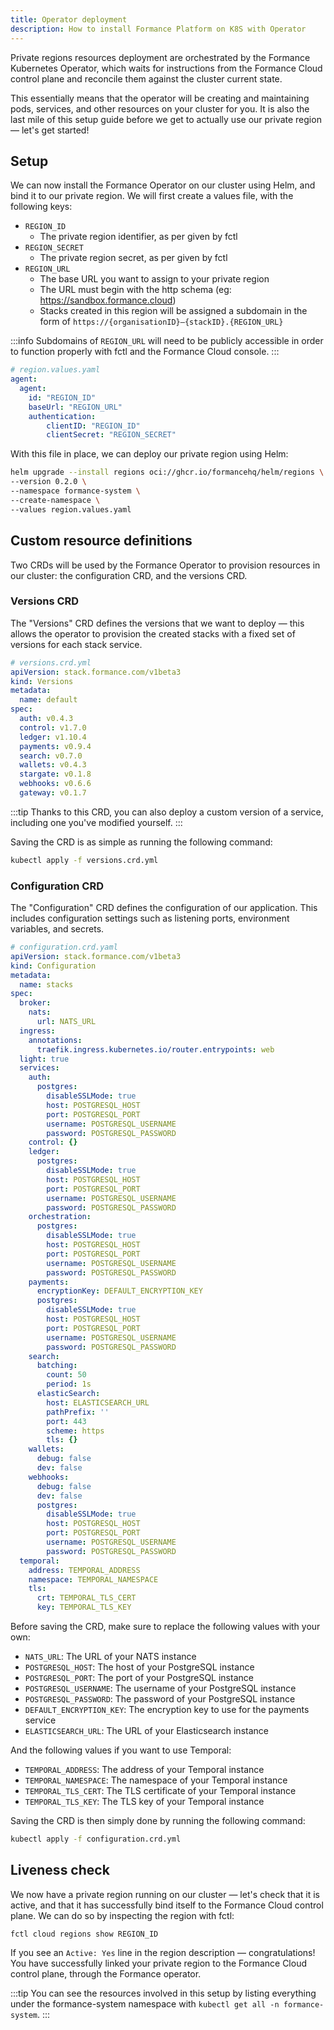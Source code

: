 ```yaml
---
title: Operator deployment
description: How to install Formance Platform on K8S with Operator
---
```


Private regions resources deployment are orchestrated by the Formance Kubernetes Operator, which waits for instructions from the Formance Cloud control plane and reconcile them against the cluster current state.

This essentially means that the operator will be creating and maintaining pods, services, and other resources on your cluster for you. It is also the last mile of this setup guide before we get to actually use our private region — let's get started!

## Setup

We can now install the Formance Operator on our cluster using Helm, and bind it to our private region. We will first create a values file, with the following keys:

<!-- agent, operator  -->

* `REGION_ID`
  * The private region identifier, as per given by fctl
* `REGION_SECRET`
  * The private region secret, as per given by fctl
* `REGION_URL`
  * The base URL you want to assign to your private region
  * The URL must begin with the http schema (eg: https://sandbox.formance.cloud)
  * Stacks created in this region will be assigned a subdomain in the form of `https://{organisationID}—{stackID}.{REGION_URL}`

:::info
Subdomains of `REGION_URL` will need to be publicly accessible in order to function properly with fctl and the Formance Cloud console.
:::

```yaml
# region.values.yaml
agent:
  agent:
    id: "REGION_ID"
    baseUrl: "REGION_URL"
    authentication:
        clientID: "REGION_ID"
        clientSecret: "REGION_SECRET"
```

With this file in place, we can deploy our private region using Helm:

```bash
helm upgrade --install regions oci://ghcr.io/formancehq/helm/regions \
--version 0.2.0 \
--namespace formance-system \
--create-namespace \
--values region.values.yaml
```

## Custom resource definitions

Two CRDs will be used by the Formance Operator to provision resources in our cluster: the configuration CRD, and the versions CRD.

### Versions CRD

The "Versions" CRD defines the versions that we want to deploy — this allows the operator to provision the created stacks with a fixed set of versions for each stack service.

```yaml
# versions.crd.yml
apiVersion: stack.formance.com/v1beta3
kind: Versions
metadata:
  name: default
spec:
  auth: v0.4.3
  control: v1.7.0
  ledger: v1.10.4
  payments: v0.9.4
  search: v0.7.0
  wallets: v0.4.3
  stargate: v0.1.8
  webhooks: v0.6.6
  gateway: v0.1.7
```

:::tip
Thanks to this CRD, you can also deploy a custom version of a service, including one you've modified yourself.
:::

Saving the CRD is as simple as running the following command:

```bash
kubectl apply -f versions.crd.yml
```

### Configuration CRD

The "Configuration" CRD defines the configuration of our application. This includes configuration settings such as listening ports, environment variables, and secrets.

```yaml
# configuration.crd.yaml
apiVersion: stack.formance.com/v1beta3
kind: Configuration
metadata:
  name: stacks
spec:
  broker:
    nats:
      url: NATS_URL
  ingress:
    annotations:
      traefik.ingress.kubernetes.io/router.entrypoints: web
  light: true
  services:
    auth:
      postgres:
        disableSSLMode: true
        host: POSTGRESQL_HOST
        port: POSTGRESQL_PORT
        username: POSTGRESQL_USERNAME
        password: POSTGRESQL_PASSWORD
    control: {}
    ledger:
      postgres:
        disableSSLMode: true
        host: POSTGRESQL_HOST
        port: POSTGRESQL_PORT
        username: POSTGRESQL_USERNAME
        password: POSTGRESQL_PASSWORD
    orchestration:
      postgres:
        disableSSLMode: true
        host: POSTGRESQL_HOST
        port: POSTGRESQL_PORT
        username: POSTGRESQL_USERNAME
        password: POSTGRESQL_PASSWORD
    payments:
      encryptionKey: DEFAULT_ENCRYPTION_KEY
      postgres:
        disableSSLMode: true
        host: POSTGRESQL_HOST
        port: POSTGRESQL_PORT
        username: POSTGRESQL_USERNAME
        password: POSTGRESQL_PASSWORD
    search:
      batching:
        count: 50
        period: 1s
      elasticSearch:
        host: ELASTICSEARCH_URL
        pathPrefix: ''
        port: 443
        scheme: https
        tls: {}
    wallets:
      debug: false
      dev: false
    webhooks:
      debug: false
      dev: false
      postgres:
        disableSSLMode: true
        host: POSTGRESQL_HOST
        port: POSTGRESQL_PORT
        username: POSTGRESQL_USERNAME
        password: POSTGRESQL_PASSWORD
  temporal:
    address: TEMPORAL_ADDRESS
    namespace: TEMPORAL_NAMESPACE
    tls:
      crt: TEMPORAL_TLS_CERT
      key: TEMPORAL_TLS_KEY
```

Before saving the CRD, make sure to replace the following values with your own:

-   `NATS_URL`: The URL of your NATS instance
-   `POSTGRESQL_HOST`: The host of your PostgreSQL instance
-   `POSTGRESQL_PORT`: The port of your PostgreSQL instance
-   `POSTGRESQL_USERNAME`: The username of your PostgreSQL instance
-   `POSTGRESQL_PASSWORD`: The password of your PostgreSQL instance
-   `DEFAULT_ENCRYPTION_KEY`: The encryption key to use for the payments service
-   `ELASTICSEARCH_URL`: The URL of your Elasticsearch instance

And the following values if you want to use Temporal:
-   `TEMPORAL_ADDRESS`: The address of your Temporal instance
-   `TEMPORAL_NAMESPACE`: The namespace of your Temporal instance
-   `TEMPORAL_TLS_CERT`: The TLS certificate of your Temporal instance
-   `TEMPORAL_TLS_KEY`: The TLS key of your Temporal instance

Saving the CRD is then simply done by running the following command:

```bash
kubectl apply -f configuration.crd.yml
```


## Liveness check

We now have a private region running on our cluster — let's check that it is active, and that it has successfully bind itself to the Formance Cloud control plane. We can do so by inspecting the region with fctl:

```
fctl cloud regions show REGION_ID
```

If you see an `Active: Yes` line in the region description — congratulations! You have successfully linked your private region to the Formance Cloud control plane, through the Formance operator.

:::tip
You can see the resources involved in this setup by listing everything under the formance-system namespace with `kubectl get all -n formance-system`.
:::
